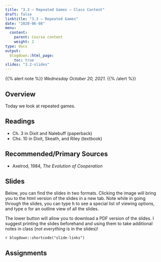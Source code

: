 ```yaml
---
title: "3.3 — Repeated Games — Class Content"
draft: false
linktitle: "3.3 — Repeated Games"
date: "2020-06-08"
menu:
  content:
    parent: Course content
    weight: 2
type: docs
output:
  blogdown::html_page:
    toc: true
slides: "3.2-slides"
---
```


{{% alert note %}}
*Wednesday October 20, 2021*.
{{% /alert %}}


## <i class="fas fa-info-circle fa-lg"></i> Overview

Today we look at repeated games.

## <i class="fas fa-book-reader fa-lg"></i> Readings

- <i class="fas fa-book"></i> Ch. 3 in Dixit and Nalebuff (paperback)
- <i class="fas fa-book"></i> Chs. 10 in Dixit, Skeath, and Riley (textbook)

## Recommended/Primary Sources

- Axelrod, 1984, *The Evolution of Cooperation*

## <i class="fas fa-chalkboard-teacher"></i> Slides

Below, you can find the slides in two formats. Clicking the image will bring you to the html version of the slides in a new tab. Note while in going through the slides, you can type <kbd>h</kbd> to see a special list of viewing options, and type <kbd>o</kbd> for an outline view of all the slides.

The lower button will allow you to download a PDF version of the slides. I suggest printing the slides beforehand and using them to take additional notes in class (*not everything* is in the slides)!

`r blogdown::shortcode("slide-links")`

## <i class="fas fa-laptop-code"></i> Assignments

